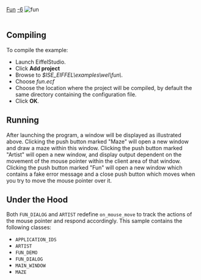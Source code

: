 [[Property:title|Fun]]
[[Property:weight|-6]]
[[Image:fun|fun]]  <br/>
<br/>

==Compiling==

To compile the example: 
* Launch EiffelStudio. 
* Click '''Add project'''
* Browse to ''$ISE_EIFFEL\examples\wel\fun\''. 
* Choose ''fun.ecf''
* Choose the location where the project will be compiled, by default the same directory containing the configuration file. 
* Click '''OK'''. 

==Running==
After launching the program, a window will be displayed as illustrated above. Clicking the push button marked "Maze" will open a new window and draw a maze within this window. Clicking the push button marked "Artist" will open a new window, and display output dependent on the movement of the mouse pointer within the client area of that window. Clicking the push button marked "Fun" will open a new window which contains a fake error message and a close push button which moves when you try to move the mouse pointer over it. 
==Under the Hood==
Both <code>FUN_DIALOG</code> and <code>ARTIST</code> redefine <code>on_mouse_move</code> to track the actions of the mouse pointer and respond accordingly. 
This sample contains the following classes: 
* <code>APPLICATION_IDS</code>
* <code>ARTIST</code>
* <code>FUN_DEMO</code>
* <code>FUN_DIALOG</code>
* <code>MAIN_WINDOW</code>
* <code>MAZE</code>






